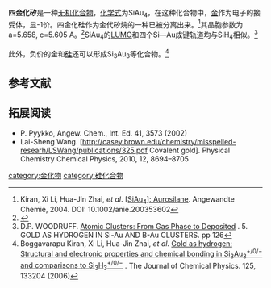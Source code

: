 {{chembox
| verifiedrevid = 
|   Name = 四金化矽
|   ImageFile = silicon tetraauride.png
|   ImageName = 
|   OtherNames = 矽化金
|   IUPACName = 
| Section1 = {{Chembox Identifiers
|   ChemSpiderID_Ref = {{chemspidercite|correct|chemspider}}
| ChemSpiderID = 
| PubChem = 
| InChI =
| InChIKey =
| SMILES = [Au]Si([Au])([Au])[Au]
| StdInChI_Ref = {{stdinchicite|correct|chemspider}}
| StdInChI =
| StdInChIKey_Ref = {{stdinchicite|correct|chemspider}}
| StdInChIKey = 
| CASNo = 12421-46-4
| CASNo_Ref = {{cascite|correct|CAS}}
  }}
| Section2 = {{Chembox Properties
|   Formula = SiAu<sub>4</sub>
|   MolarMass = 675.159
|   Appearance = 
|   Density = 
|   MeltingPt = 
|   BoilingPt = 
|   Solubility = 
|   Solvent =
|   SolubleOther = 
  }}
| Section7 = {{Chembox Hazards
|  EUHazardSymbol =
|  RPhrases =
|  SPhrases =
|  FlashPt = 
|  pKa = 
|  pKb = 
|  EUClass =
|  EUIndex = 
|  MainHazards = 
|  NFPA-H = 
|  NFPA-F = 
|  NFPA-R = 
|  NFPA-O = 
|  RSPhrases = 
|  Autoignition = 
|  ExploLimits = 
|  PEL = 
  }}
| Section8 = {{Chembox Related
|   Function = 
|   OtherFunctn = 
|   OtherAnions = [[矽烷|矽烷]]
|   OtherCations = [[金化铯|金化铯]]
|   OtherCpds = 
  }}
}}

'''四金化矽'''是一种[[无机化合物|无机化合物]]，[[化学式|化学式]]为SiAu<sub>4</sub>，在这种化合物中，[[金|金]]作为电子的接受体，显-1价。四金化硅作为金代矽烷的一种已被分离出来。<ref>Kiran, Xi Li, Hua-Jin Zhai, ''et al''. [https://www.researchgate.net/publication/8620668_SiAu4_Aurosilane <nowiki>[</nowiki>SiAu<sub>4</sub><nowiki>]</nowiki>: Aurosilane]. Angewandte Chemie, 2004. DOI: 10.1002/anie.200353602</ref>其晶胞参数为a=5.658, c=5.605 A。<ref>{{cite journal|journal=Acta Materialia|volume=58|issue=2|language=en|date=2010-01|pages=449–456|doi=10.1016/j.actamat.2009.09.023|url=https://linkinghub.elsevier.com/retrieve/pii/S1359645409006193|title=Liquid structure as a guide for phase stability in the solid state: Discovery of a stable compound in the Au–Si alloy system|accessdate=2019-11-19|author=Emre S. Tasci, Marcel H.F. Sluiter, Alain Pasturel, Pierre Villars|archive-date=2020-02-12|archive-url=https://web.archive.org/web/20200212231352/https://linkinghub.elsevier.com/retrieve/pii/S1359645409006193|dead-url=no}}</ref>SiAu<sub>4</sub>的[[LUMO|LUMO]]和四个Si—Au成键轨道均与SiH<sub>4</sub>相似。<ref>D.P. WOODRUFF. [https://books.google.com.hk/books?id=uKZPnMw4uQMC&pg=PA126&lpg=PA126&dq=silicon+auride&source=bl&ots=W4g48LHygm&sig=0S9l4p1_Qjci6FmX3zDYOBjawe4&hl=zh-CN&sa=X&ved=0ahUKEwjgn4_S0I_LAhUN6WMKHS_-AAUQ6AEIHTAA#v=onepage&q&f=false Atomic Clusters: From Gas Phase to Deposited] {{Wayback|url=https://books.google.com.hk/books?id=uKZPnMw4uQMC&pg=PA126&lpg=PA126&dq=silicon+auride&source=bl&ots=W4g48LHygm&sig=0S9l4p1_Qjci6FmX3zDYOBjawe4&hl=zh-CN&sa=X&ved=0ahUKEwjgn4_S0I_LAhUN6WMKHS_-AAUQ6AEIHTAA#v=onepage&q&f=false |date=20160307083931 }}. 5. GOLD AS HYDROGEN IN Si-Au AND B-Au CLUSTERS. pp 126</ref>

此外，负价的金和[[硅|硅]]还可以形成Si<sub>3</sub>Au<sub>3</sub>等化合物。<ref>Boggavarapu Kiran, Xi Li, Hua-Jin Zhai, ''et al.'' [http://casey.brown.edu/chemistry/research/LSWang/publications/245.pdf Gold as hydrogen: Structural and electronic properties and chemical bonding in Si<sub>3</sub>Au<sub>3</sub><sup>+/0/−</sup> and comparisons to Si<sub>3</sub>H<sub>3</sub><sup>+/0/−</sup>] {{Wayback|url=http://casey.brown.edu/chemistry/research/LSWang/publications/245.pdf |date=20151225140514 }}. The Journal of Chemical Physics. 125, 133204 (2006)</ref>

==参考文献==
{{reflist}}

==拓展阅读==
* P. Pyykko, Angew. Chem., Int. Ed. 41, 3573 (2002)
* Lai-Sheng Wang. [http://casey.brown.edu/chemistry/misspelled-researh/LSWang/publications/325.pdf{{Wayback|url=http://casey.brown.edu/chemistry/misspelled-researh/LSWang/publications/325.pdf |date=20160304111058 }} Covalent gold]. Physical Chemistry Chemical Physics, 2010, 12, 8694–8705
{{矽化合物}}
{{无机化合物小作品}}
[[category:金化物|category:金化物]]
[[category:硅化合物|category:硅化合物]]